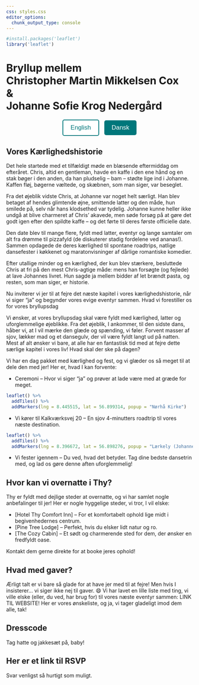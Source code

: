 ```yaml
---
css: styles.css
editor_options: 
  chunk_output_type: console
---
```


```r
#install.packages('leaflet')
library('leaflet')
```

<div class="title-block-banner">
  <h1>Bryllup mellem <br> <b>Christopher Martin Mikkelsen Cox</b> <br> & <br> <b>Johanne Sofie Krog Nedergård</b></h1>
</div>

<div style="text-align: center; margin-top: 20px;">
  <button onclick="window.location.href='index.html'" style="background-color: white; color: #00777B; padding: 10px 20px; border: 2px solid #00777B; border-radius: 5px; font-size: 1.2em; margin-right: 10px;">
    English
  </button>
  <button onclick="window.location.href='index_da.html'" style="background-color: #00777B; color: white; padding: 10px 20px; border: none; border-radius: 5px; font-size: 1.2em;">
    Dansk
  </button>
</div>

<div class="parallax-container"><div class="parallax-image-container"></div></div>

## Vores Kærlighedshistorie 
Det hele startede med et tilfældigt møde en blæsende eftermiddag om efteråret. Chris, altid en gentleman, havde en kaffe i den ene hånd og en stak bøger i den anden, da han pludselig – bam – stødte lige ind i Johanne. Kaffen fløj, bøgerne væltede, og skæbnen, som man siger, var beseglet.

Fra det øjeblik vidste Chris, at Johanne var noget helt særligt. Han blev betaget af hendes glimtende øjne, smittende latter og den måde, hun smilede på, selv når hans klodsethed var tydelig. Johanne kunne heller ikke undgå at blive charmeret af Chris' akavede, men søde forsøg på at gøre det godt igen efter den spildte kaffe – og det førte til deres første officielle date.

Den date blev til mange flere, fyldt med latter, eventyr og lange samtaler om alt fra drømme til pizzafyld (de diskuterer stadig fordelene ved ananas!). Sammen opdagede de deres kærlighed til spontane roadtrips, natlige dansefester i køkkenet og maratonvisninger af dårlige romantiske komedier.

Efter utallige minder og en kærlighed, der kun blev stærkere, besluttede Chris at fri på den mest Chris-agtige måde: mens han forsøgte (og fejlede) at lave Johannes livret. Hun sagde ja mellem bidder af let brændt pasta, og resten, som man siger, er historie.

Nu inviterer vi jer til at fejre det næste kapitel i vores kærlighedshistorie, når vi siger "ja" og begynder vores evige eventyr sammen.
Hvad vi forestiller os for vores bryllupsdag

Vi ønsker, at vores bryllupsdag skal være fyldt med kærlighed, latter og uforglemmelige øjeblikke. Fra det øjeblik, I ankommer, til den sidste dans, håber vi, at I vil mærke den glæde og spænding, vi føler. Forvent masser af sjov, lækker mad og et dansegulv, der vil være fyldt langt ud på natten. Mest af alt ønsker vi bare, at alle har en fantastisk tid med at fejre dette særlige kapitel i vores liv!
Hvad skal der ske på dagen?

Vi har en dag pakket med kærlighed og fest, og vi glæder os så meget til at dele den med jer! Her er, hvad I kan forvente:

* Ceremoni – Hvor vi siger "ja" og prøver at lade være med at græde for meget.
```r
leaflet() %>%
  addTiles() %>%
  addMarkers(lng = 8.445515, lat = 56.899314, popup = "Nørhå Kirke")
```


* Vi kører til Kalkværksvej 20 – En sjov 4-minutters roadtrip til vores næste destination.
```r
leaflet() %>%
  addTiles() %>%
  addMarkers(lng = 8.396672, lat = 56.898276, popup = "Lærkely (Johannes Mors Hjem)")
```

* Vi fester igennem – Du ved, hvad det betyder. Tag dine bedste dansetrin med, og lad os gøre denne aften uforglemmelig!

## Hvor kan vi overnatte i Thy?

Thy er fyldt med dejlige steder at overnatte, og vi har samlet nogle anbefalinger til jer! Her er nogle hyggelige steder, vi tror, I vil elske:

* [Hotel Thy Comfort Inn] – For et komfortabelt ophold lige midt i begivenhedernes centrum.
* [Pine Tree Lodge] – Perfekt, hvis du elsker lidt natur og ro.
* [The Cozy Cabin] – Et sødt og charmerende sted for dem, der ønsker en fredfyldt oase.

Kontakt dem gerne direkte for at booke jeres ophold!

## Hvad med gaver?

Ærligt talt er vi bare så glade for at have jer med til at fejre! Men hvis I insisterer… vi siger ikke nej til gaver. 😄 Vi har lavet en lille liste med ting, vi ville elske (eller, du ved, har brug for) til vores næste eventyr sammen: LINK TIL WEBSITE! Her er vores ønskeliste, og ja, vi tager gladeligt imod dem alle, tak!

## Dresscode

Tag hatte og jakkesæt på, baby!

## Her er et link til RSVP

Svar venligst så hurtigt som muligt.
